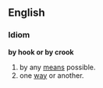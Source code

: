 ==English==
===Idiom===
'''by hook or by crook'''
# by any [[means]] possible.
# one [[way]] or another.
